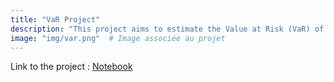 ```yaml
---
title: "VaR Project"
description: "This project aims to estimate the Value at Risk (VaR) of UnitedHealth Group's stock and validate the accuracy through backtesting. The analysis covers the period from January 4, 2010, to October 3, 2023, with the estimation performed from 2010 to 2018, followed by backtesting from 2018 to 2023."
image: "img/var.png"  # Image associée au projet
---
```


Link to the project :
<a href="html/VaR-Backtesting.html" target="_blank">Notebook</a>

